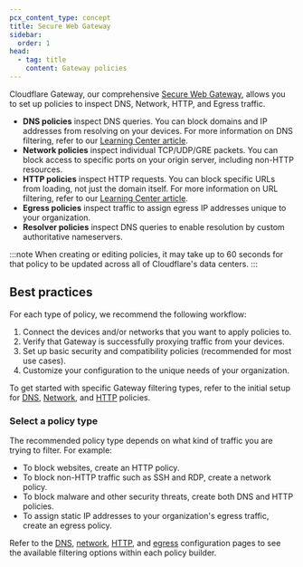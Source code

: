 ```yaml
---
pcx_content_type: concept
title: Secure Web Gateway
sidebar:
  order: 1
head:
  - tag: title
    content: Gateway policies
---
```



<Render file="survey" />

Cloudflare Gateway, our comprehensive [Secure Web Gateway](https://www.cloudflare.com/learning/access-management/what-is-a-secure-web-gateway/), allows you to set up policies to inspect DNS, Network, HTTP, and Egress traffic.

- **DNS policies** inspect DNS queries. You can block domains and IP addresses from resolving on your devices. For more information on DNS filtering, refer to our [Learning Center article](https://www.cloudflare.com/learning/access-management/what-is-dns-filtering/).
- **Network policies** inspect individual TCP/UDP/GRE packets. You can block access to specific ports on your origin server, including non-HTTP resources.
- **HTTP policies** inspect HTTP requests. You can block specific URLs from loading, not just the domain itself. For more information on URL filtering, refer to our [Learning Center article](https://www.cloudflare.com/learning/access-management/what-is-url-filtering/).
- **Egress policies** inspect traffic to assign egress IP addresses unique to your organization.
- **Resolver policies** inspect DNS queries to enable resolution by custom authoritative nameservers.

:::note
When creating or editing policies, it may take up to 60 seconds for that policy to be updated across all of Cloudflare's data centers.
:::

## Best practices

For each type of policy, we recommend the following workflow:

1. Connect the devices and/or networks that you want to apply policies to.
2. Verify that Gateway is successfully proxying traffic from your devices.
3. Set up basic security and compatibility policies (recommended for most use cases).
4. Customize your configuration to the unique needs of your organization.

To get started with specific Gateway filtering types, refer to the initial setup for [DNS](/cloudflare-one/policies/gateway/initial-setup/dns/), [Network](/cloudflare-one/policies/gateway/initial-setup/network/), and [HTTP](/cloudflare-one/policies/gateway/initial-setup/http/) policies.

### Select a policy type

The recommended policy type depends on what kind of traffic you are trying to filter. For example:

- To block websites, create an HTTP policy.
- To block non-HTTP traffic such as SSH and RDP, create a network policy.
- To block malware and other security threats, create both DNS and HTTP policies.
- To assign static IP addresses to your organization's egress traffic, create an egress policy.

Refer to the [DNS](/cloudflare-one/policies/gateway/dns-policies/), [network](/cloudflare-one/policies/gateway/network-policies/), [HTTP](/cloudflare-one/policies/gateway/http-policies/), and [egress](/cloudflare-one/policies/gateway/egress-policies/) configuration pages to see the available filtering options within each policy builder.

